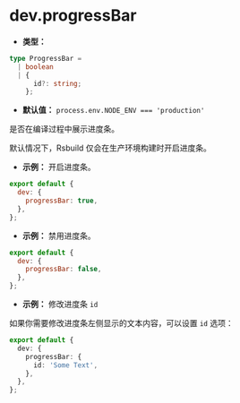 # dev.progressBar

- **类型：**

```ts
type ProgressBar =
  | boolean
  | {
      id?: string;
    };
```

- **默认值：** `process.env.NODE_ENV === 'production'`

是否在编译过程中展示进度条。

默认情况下，Rsbuild 仅会在生产环境构建时开启进度条。

- **示例：** 开启进度条。

```js
export default {
  dev: {
    progressBar: true,
  },
};
```

- **示例：** 禁用进度条。

```js
export default {
  dev: {
    progressBar: false,
  },
};
```

- **示例：** 修改进度条 `id`

如果你需要修改进度条左侧显示的文本内容，可以设置 `id` 选项：

```ts
export default {
  dev: {
    progressBar: {
      id: 'Some Text',
    },
  },
};
```
